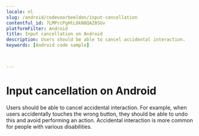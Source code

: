 ```yaml
---
locale: nl
slug: /android/codevoorbeelden/input-cancellation
contentful_id: 7LMPrcPgHtL8kN8QAZ8SUv
platformFilter: Android
title: Input cancellation on Android
description: Users should be able to cancel accidental interaction.
keywords: [Android code sample]


	
---
```


# Input cancellation on Android

Users should be able to cancel accidental interaction. For example, when users accidentally touches the wrong button, they should be able to undo this and avoid performing an action. Accidental interaction is more common for people with various disabilities.

<CodeSample id="input-cancellation" locale="nl" platform="android"/>
